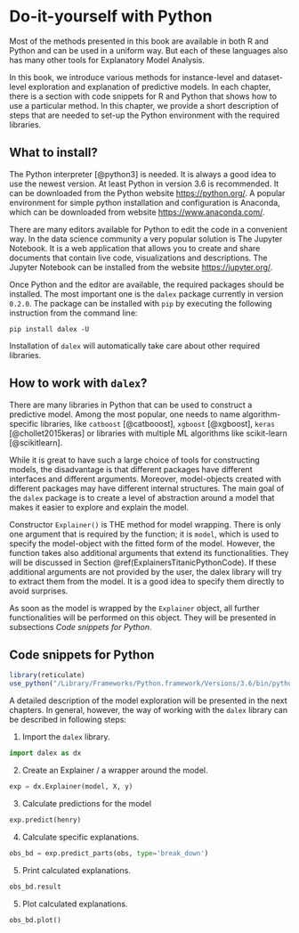 # Do-it-yourself with Python  {#doItYourselfWithPython}

Most of the methods presented in this book are available in both R and Python and can be used in a uniform way. But each of these languages also has many other tools for Explanatory Model Analysis.  

In this book, we introduce various methods for instance-level and dataset-level exploration and explanation of predictive models. In each chapter, there is a section with code snippets for R and Python that shows how to use a particular method. In this chapter, we provide a short description of steps that are needed to set-up the Python environment with the required libraries.

## What to install?

The Python interpreter [@python3] is needed. It is always a good idea to use the newest version. At least Python in version 3.6 is recommended. It can be downloaded from the Python website [https://python.org/](https://python.org/).
A popular environment for simple python installation and configuration is Anaconda, which can be downloaded from  website [https://www.anaconda.com/](https://www.anaconda.com/).

There are many editors available for Python to edit the code in a convenient way. In the data science community a very popular solution is The Jupyter Notebook. It is a web application that allows you to create and share documents that contain live code, visualizations and descriptions. The Jupyter Notebook can be installed from the website [https://jupyter.org/](https://jupyter.org/).

Once Python and the editor are available, the required packages should be installed.
The most important one is the `dalex` package currently in version `0.2.0`.
The  package can be installed with `pip` by executing the following instruction from the command line:

```
pip install dalex -U
```

Installation of `dalex` will automatically take care about other required libraries.

## How to work with `dalex`? {#infoDALEXpy}

There are many libraries in Python that can be used to construct a predictive model. 
Among the most popular, one needs to name algorithm-specific libraries, like `catboost` [@catbooost], `xgboost` [@xgboost], `keras` [@chollet2015keras] or libraries with multiple ML algorithms like scikit-learn [@scikitlearn].

While it is great to have such a large choice of tools for constructing models, the disadvantage is that different  packages have different interfaces and different arguments. Moreover, model-objects created with different packages  may have different internal structures. The main goal of the `dalex` package is to create a level of abstraction around a model that makes it easier to explore and explain the model.

Constructor `Explainer()` is THE method for model wrapping. There is only one argument that is required by the function; it is `model`, which is used to specify the model-object with the fitted form of the model. However, the function takes also additional arguments that extend its functionalities. They will be discussed in Section \@ref(ExplainersTitanicPythonCode). If these additional arguments are not provided by the user, the dalex library will try to extract them from the model. It is a good idea to specify them directly to avoid surprises. 

As soon as the model is wrapped by the `Explainer` object, all further functionalities will be performed on this object. They will be presented in subsections *Code snippets for Python*.

## Code snippets for Python

```r
library(reticulate)
use_python("/Library/Frameworks/Python.framework/Versions/3.6/bin/python3")
```

A detailed description of the model exploration will be presented in the next chapters. In general, however, the way of working with the `dalex` library can be described in following steps: 

1. Import the `dalex` library.

```python
import dalex as dx 
```

2. Create an Explainer / a wrapper around the model.

```python
exp = dx.Explainer(model, X, y)
```

3. Calculate predictions for the model

```python
exp.predict(henry)
```

4. Calculate specific explanations.

```python
obs_bd = exp.predict_parts(obs, type='break_down')
```

5. Print calculated explanations.

```python
obs_bd.result
```

5. Plot calculated explanations.

```python
obs_bd.plot()
```

